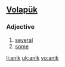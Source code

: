 ==[[Volapük]]==
===Adjective===
{{infl|vo|adjective}}
# [[several]] 
# [[some]]

[[li:anik]]
[[uk:anik]]
[[vo:anik]]
